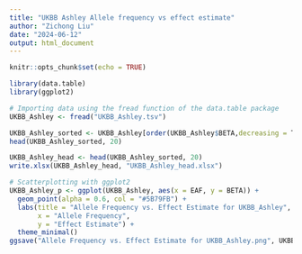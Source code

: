 ```yaml
---
title: "UKBB Ashley Allele frequency vs effect estimate"
author: "Zichong Liu"
date: "2024-06-12"
output: html_document
---
```


```r
knitr::opts_chunk$set(echo = TRUE)
```

```r
library(data.table)
library(ggplot2)
```

```r
# Importing data using the fread function of the data.table package
UKBB_Ashley <- fread("UKBB_Ashley.tsv")
```

```r
UKBB_Ashley_sorted <- UKBB_Ashley[order(UKBB_Ashley$BETA,decreasing = T), ]
head(UKBB_Ashley_sorted, 20)
```

```r
UKBB_Ashley_head <- head(UKBB_Ashley_sorted, 20)
write.xlsx(UKBB_Ashley_head, "UKBB_Ashley_head.xlsx")
```

```r
# Scatterplotting with ggplot2
UKBB_Ashley_p <- ggplot(UKBB_Ashley, aes(x = EAF, y = BETA)) +
  geom_point(alpha = 0.6, col = "#5B79FB") +
  labs(title = "Allele Frequency vs. Effect Estimate for UKBB_Ashley",
       x = "Allele Frequency",
       y = "Effect Estimate") +
  theme_minimal()
ggsave("Allele Frequency vs. Effect Estimate for UKBB_Ashley.png", UKBB_Ashley_p, width = 10, height = 8)
```
